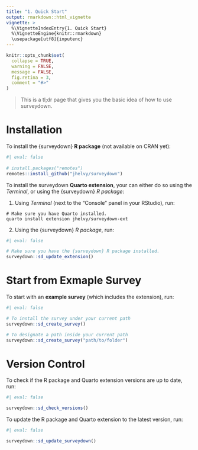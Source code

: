 ```yaml
---
title: "1. Quick Start"
output: rmarkdown::html_vignette
vignette: >
  %\VignetteIndexEntry{1. Quick Start}
  %\VignetteEngine{knitr::rmarkdown}
  \usepackage[utf8]{inputenc}
---
```


```r
knitr::opts_chunk$set(
  collapse = TRUE,
  warning = FALSE,
  message = FALSE,
  fig.retina = 3,
  comment = "#>"
)
```

> This is a tl;dr page that gives you the basic idea of how to use surveydown.

# Installation

To install the {surveydown} **R package** (not available on CRAN yet):

```r
#| eval: false
 
# install.packages("remotes")
remotes::install_github("jhelvy/surveydown")
```

To install the surveydown **Quarto extension**, your can either do so using the *Terminal*, or using the {surveydown} *R package*:

1. Using *Terminal* (next to the "Console" panel in your RStudio), run:

```
# Make sure you have Quarto installed.
quarto install extension jhelvy/surveydown-ext
```

2. Using the {surveydown} *R package*, run:

```r
#| eval: false

# Make sure you have the {surveydown} R package installed.
surveydown::sd_update_extension()
```

# Start from Exmaple Survey

To start with an **example survey** (which includes the extension), run:

```r
#| eval: false

# To install the survey under your current path
surveydown::sd_create_survey()

# To designate a path inside your current path
surveydown::sd_create_survey("path/to/folder")
```

# Version Control

To check if the R package and Quarto extension versions are up to date, run:

```r
#| eval: false

surveydown::sd_check_versions()
```

To update the R package and Quarto extension to the latest version, run:

```r
#| eval: false

surveydown::sd_update_surveydown()
```
